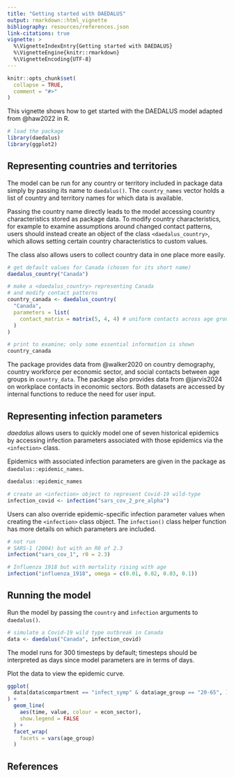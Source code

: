 ```yaml
---
title: "Getting started with DAEDALUS"
output: rmarkdown::html_vignette
bibliography: resources/references.json
link-citations: true
vignette: >
  %\VignetteIndexEntry{Getting started with DAEDALUS}
  %\VignetteEngine{knitr::rmarkdown}
  %\VignetteEncoding{UTF-8}
---
```


```r
knitr::opts_chunk$set(
  collapse = TRUE,
  comment = "#>"
)
```

This vignette shows how to get started with the DAEDALUS model adapted from @haw2022 in R.

```r
# load the package
library(daedalus)
library(ggplot2)
```

## Representing countries and territories

The model can be run for any country or territory included in package data simply by passing its name to `daedalus()`.
The `country_names` vector holds a list of country and territory names for which data is available.

Passing the country name directly leads to the model accessing country characteristics stored as package data.
To modify country characteristics, for example to examine assumptions around changed contact patterns, users should instead create an object of the class `<daedalus_country>`, which allows setting certain country characteristics to custom values.

The class also allows users to collect country data in one place more easily.

```r
# get default values for Canada (chosen for its short name)
daedalus_country("Canada")

# make a <daedalus_country> representing Canada
# and modify contact patterns
country_canada <- daedalus_country(
  "Canada",
  parameters = list(
    contact_matrix = matrix(5, 4, 4) # uniform contacts across age groups
  )
)

# print to examine; only some essential information is shown
country_canada
```

The package provides data from @walker2020 on country demography, country workforce per economic sector, and social contacts between age groups in `country_data`.
The package also provides data from @jarvis2024 on workplace contacts in economic sectors.
Both datasets are accessed by internal functions to reduce the need for user input.

## Representing infection parameters

_daedalus_ allows users to quickly model one of seven historical epidemics by accessing infection parameters associated with those epidemics via the `<infection>` class.

Epidemics with associated infection parameters are given in the package as `daedalus::epidemic_names`.

```r
daedalus::epidemic_names
```

```r
# create an <infection> object to represent Covid-19 wild-type
infection_covid <- infection("sars_cov_2_pre_alpha")
```

Users can also override epidemic-specific infection parameter values when creating the `<infection>` class object. The `infection()` class helper function has more details on which parameters are included.

```r
# not run
# SARS-1 (2004) but with an R0 of 2.3
infection("sars_cov_1", r0 = 2.3)

# Influenza 1918 but with mortality rising with age
infection("influenza_1918", omega = c(0.01, 0.02, 0.03, 0.1))
```

## Running the model

Run the model by passing the `country` and `infection` arguments to `daedalus()`.

```r
# simulate a Covid-19 wild type outbreak in Canada
data <- daedalus("Canada", infection_covid)
```

The model runs for 300 timesteps by default; timesteps should be interpreted as days since model parameters are in terms of days.

Plot the data to view the epidemic curve.

```r
ggplot(
  data[data$compartment == "infect_symp" & data$age_group == "20-65", ]
) +
  geom_line(
    aes(time, value, colour = econ_sector),
    show.legend = FALSE
  ) +
  facet_wrap(
    facets = vars(age_group)
  )
```

## References

